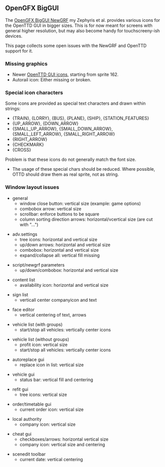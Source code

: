 ==OpenGFX BigGUI==

The [https://dev.openttdcoop.org/projects/ogfx-biggui OpenGFX BigGUI NewGRF] my Zephyris et al. provides
various icons for the OpenTTD GUI in bigger sizes. This is for now meant for screens with general higher resolution, but may also become handy for touchscreeny-ish devices.

This page collects some open issues with the NewGRF and OpenTTD support for it.


=== Missing graphics ===

* Newer [https://newgrf-specs.tt-wiki.net/wiki/Action5#15_.2F_95_OpenTTD_GUI_sprites OpenTTD GUI icons], starting from sprite 162.
* Autorail icon: Either missing or broken.


=== Special icon characters ===

Some icons are provided as special text characters and drawn within strings:
* {TRAIN}, {LORRY}, {BUS}, {PLANE}, {SHIP}, {STATION_FEATURES}
* {UP_ARROW}, {DOWN_ARROW}
* {SMALL_UP_ARROW}, {SMALL_DOWN_ARROW}, {SMALL_LEFT_ARROW}, {SMALL_RIGHT_ARROW}
* {RIGHT_ARROW}
* {CHECKMARK}
* {CROSS}

Problem is that these icons do not generally match the font size.
* The usage of these special chars should be reduced. Where possible, OTTD should draw them as real sprite, not as string.


=== Window layout issues ===

* general
** window close button: vertical size (example: game options)
** combobox arrow: vertical size
** scrollbar: enforce buttons to be square
** column sorting direction arrows: horizontal/vcertical size (are cut with "...")

* adv.settings
** tree icons: horizontal and vertical size
** up/down arrows: horizontal and vertical size
** combobox: horizontal and vertical size
** expand/collapse all: vertical fill missing

* script/newgrf parameters
** up/down/combobox: horizontal and vertical size

* content list
** availability icon: horizontal and vertical size

* sign list
** verticall center companyicon and text

* face editor
** vertical centering of text, arrows

* vehicle list (with groups)
** start/stop all vehicles: vertically center icons

* vehicle list (without groups)
** profit icon: vertical size
** start/stop all vehicles: vertically center icons

* autoreplace gui
** replace icon in list: vertical size

* vehicle gui
** status bar: vertical fill and centering

* refit gui
** tree icons: vertical size

* order/timetable gui
** current order icon: vertical size

* local authority
** company icon: vertical size

* cheat gui
** checkboxes/arrows: horizontal vertical size
** company icon: vertical size and centering

* scenedit toolbar
** current date: vertical centering
